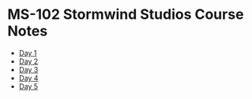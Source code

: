 # MS-102 Stormwind Studios Course Notes
* [Day 1](/posts/microsoft/ms-102/cert-notes/stormwind-studios/day1/1-ms-102-exam-and-cert)
* [Day 2](/posts/microsoft/ms-102/cert-notes/stormwind-studios/day2/1-powershell-tools-and-versions)
* [Day 3](/posts/microsoft/ms-102/cert-notes/stormwind-studios/day3/1-getting-started-with-your-tenant)
* [Day 4](/posts/microsoft/ms-102/cert-notes/stormwind-studios/day4/1-groups)
* [Day 5](/posts/microsoft/ms-102/cert-notes/stormwind-studios/day5/1-powershell-for-groups)